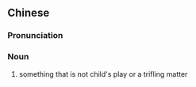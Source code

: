 {{also|无滚笑}}
==Chinese==
{{zh-forms|s=无滚笑}}

===Pronunciation===
{{zh-pron
|mn=kh,qz,tp,xm,zz:bô-kún-chhiò
|cat=n
}}

===Noun===
{{zh-noun}}

# {{lb|zh|Min Nan}} something that is not child's play or a trifling matter
